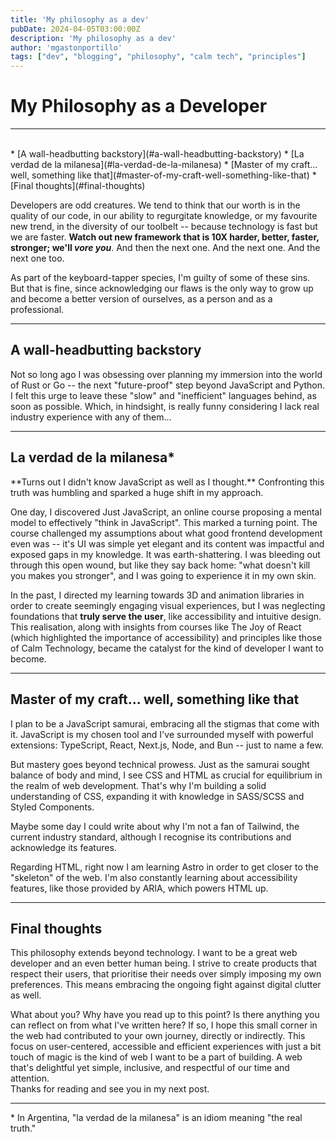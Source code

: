 ```yaml
---
title: 'My philosophy as a dev'
pubDate: 2024-04-05T03:00:00Z
description: 'My philosophy as a dev'
author: 'mgastonportillo'
tags: ["dev", "blogging", "philosophy", "calm tech", "principles"]
---
```


# My Philosophy as a Developer
---
<br />
<TableOfContents>
* [A wall-headbutting backstory](#a-wall-headbutting-backstory)
* [La verdad de la milanesa](#la-verdad-de-la-milanesa)
* [Master of my craft... well, something like that](#master-of-my-craft-well-something-like-that)
* [Final thoughts](#final-thoughts)
</TableOfContents>
<br />

Developers are odd creatures. We tend to think that our worth is in the quality of our code, in our ability to regurgitate knowledge, or my favourite new trend, in the diversity of our toolbelt -- because technology is fast but we are faster. **Watch out new framework that is 10X harder, better, faster, stronger; we'll <em>vore you</em>**. And then the next one. And the next one. And the next one too.

As part of the keyboard-tapper species, I'm guilty of some of these sins. But that is fine, since acknowledging our flaws is the only way to grow up and become a better version of ourselves, as a person and as a professional.

---
## A wall-headbutting backstory
Not so long ago I was obsessing over planning my immersion into the world of Rust or Go -- the next "future-proof" step beyond JavaScript and Python. I felt this urge to leave these "slow" and "inefficient" languages behind, as soon as possible. Which, in hindsight, is really funny considering I lack real industry experience with any of them...

---
## La verdad de la milanesa*
<Highlight type="star" color="blue" aria-labelledby="la-verdad-de-la-milanesa">
**Turns out I didn't know JavaScript as well as I thought.** Confronting this truth was humbling and sparked a huge shift in my approach.
</Highlight>

One day, I discovered <Link href="https://justjavascript.com/">Just JavaScript</Link>, an online course proposing a mental model to effectively "think in JavaScript". This marked a turning point. The course challenged my assumptions about what good frontend development even was -- it's UI was simple yet elegant and its content was impactful and exposed gaps in my knowledge. It was earth-shattering. I was bleeding out through this open wound, but like they say back home: "what doesn't kill you makes you stronger", and I was going to experience it in my own skin.

In the past, I directed my learning towards 3D and animation libraries in order to create seemingly engaging visual experiences, but I was neglecting foundations that **truly serve the user**, like accessibility and intuitive design. This realisation, along with insights from courses like <Link href="https://www.joyofreact.com/">The Joy of React</Link> (which highlighted the importance of accessibility) and principles like those of <Link href="https://calmtech.com/">Calm Technology</Link>, became the catalyst for the kind of developer I want to become.

---
## Master of my craft... well, something like that
I plan to be a JavaScript samurai, embracing all the stigmas that come with it. JavaScript is my chosen tool and I've surrounded myself with powerful extensions: TypeScript, React, Next.js, Node, and Bun -- just to name a few.

But mastery goes beyond technical prowess. Just as the samurai sought balance of body and mind, I see CSS and HTML as crucial for equilibrium in the realm of web development. That's why I'm building a solid understanding of CSS, expanding it with knowledge in <Link href="https://sass-lang.org/">SASS/SCSS</Link> and <Link href="https://styled-components.com/">Styled Components</Link>.

<Highlight type="info">
Maybe some day I could write about why I'm not a fan of Tailwind, the current industry standard, although I recognise its contributions and acknowledge its features.
</Highlight>

Regarding HTML, right now I am learning <Link href="https://astro.build/">Astro</Link> in order to get closer to the "skeleton" of the web. I'm also constantly learning about accessibility features, like those provided by <Link href="https://www.w3.org/TR/wai-aria/">ARIA</Link>, which powers HTML up.

---
## Final thoughts

This philosophy extends beyond technology. I want to be a great web developer and an even better human being. I strive to create products that respect their users, that  prioritise their needs over simply imposing my own preferences. This means embracing the ongoing fight against digital clutter as well.

What about you? Why have you read up to this point? Is there anything you can reflect on from what I've written here? If so, I hope this small corner in the web had contributed to your own journey, directly or indirectly. This focus on user-centered, accessible and efficient experiences with just a bit touch of magic is the kind of web I want to be a part of building. A web that's delightful yet simple, inclusive, and respectful of our time and attention.
<br/>
Thanks for reading and see you in my next post.

<hr/>

<div class="foot-notes">
<span><span>* </span>In Argentina, "la verdad de la milanesa" is an idiom meaning "the real truth."</span>
</div>
